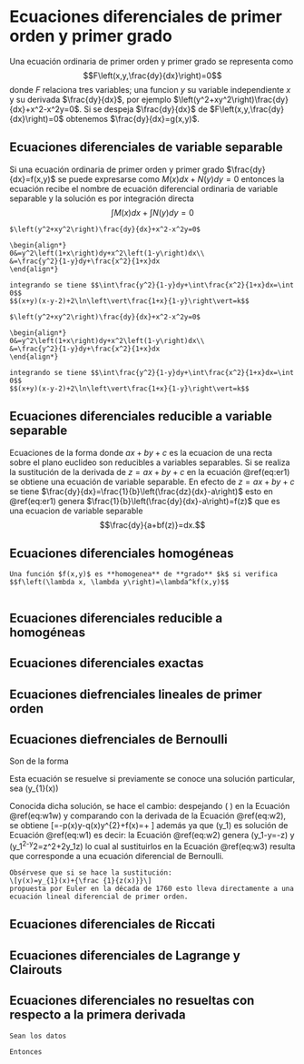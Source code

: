 \mainmatter 

# Ecuaciones diferenciales de primer orden y primer grado
\begin{align*}
  5&=6\\
  &=7
\end{align*}
Una ecuación ordinaria de primer orden y primer grado se representa como $$F\left(x,y,\frac{dy}{dx}\right)=0$$ donde $F$ relaciona tres variables; una funcion $y$ su variable independiente $x$  y su derivada $\frac{dy}{dx}$, por ejemplo $\left(y^2+xy^2\right)\frac{dy}{dx}+x^2-x^2y=0$. Si se despeja $\frac{dy}{dx}$ de $F\left(x,y,\frac{dy}{dx}\right)=0$ obtenemos $\frac{dy}{dx}=g(x,y)$.


## Ecuaciones diferenciales de variable separable

Si una ecuación ordinaria de primer orden y primer grado $\frac{dy}{dx}=f(x,y)$ se puede expresarse como $M(x)dx+N(y)dy=0$ entonces la ecuación recibe el nombre de ecuación diferencial ordinaria de variable separable y la solución es por integración directa $$\int M(x)dx+\int N(y)dy=0$$


```exercise
$\left(y^2+xy^2\right)\frac{dy}{dx}+x^2-x^2y=0$
```

```solution
\begin{align*}
0&=y^2\left(1+x\right)dy+x^2\left(1-y\right)dx\\
&=\frac{y^2}{1-y}dy+\frac{x^2}{1+x}dx
\end{align*}

integrando se tiene $$\int\frac{y^2}{1-y}dy+\int\frac{x^2}{1+x}dx=\int 0$$
$$(x+y)(x-y-2)+2\ln\left\vert\frac{1+x}{1-y}\right\vert=k$$
```


```exercise
$\left(y^2+xy^2\right)\frac{dy}{dx}+x^2-x^2y=0$
```

```solution
\begin{align*}
0&=y^2\left(1+x\right)dy+x^2\left(1-y\right)dx\\
&=\frac{y^2}{1-y}dy+\frac{x^2}{1+x}dx
\end{align*}

integrando se tiene $$\int\frac{y^2}{1-y}dy+\int\frac{x^2}{1+x}dx=\int 0$$
$$(x+y)(x-y-2)+2\ln\left\vert\frac{1+x}{1-y}\right\vert=k$$
```

## Ecuaciones diferenciales reducible a variable separable
Ecuaciones de la forma
\begin{equation}
\frac{dy}{dx}=f(ax+by+c)(\#eq:er1)
\end{equation}
donde $ax+by+c$ es la ecuacion de una recta sobre el plano euclideo son reducibles a variables separables. Si se realiza la sustitución de la derivada de $z=ax+by+c$ en la ecuación \@ref(eq:er1) se obtiene una ecuación de variable separable. En efecto de $z=ax+by+c$ se tiene $\frac{dy}{dx}=\frac{1}{b}\left(\frac{dz}{dx}-a\right)$ esto en \@ref(eq:er1) genera $\frac{1}{b}\left(\frac{dy}{dx}-a\right)=f(z)$ que es una ecuacion de variable separable $$\frac{dy}{a+bf(z)}=dx.$$



## Ecuaciones diferenciales homogéneas
```definition
Una función $f(x,y)$ es **homogenea** de **grado** $k$ si verifica $$f\left(\lambda x, \lambda y\right)=\lambda^kf(x,y)$$
```

```{}

```

## Ecuaciones diferenciales reducible a homogéneas

## Ecuaciones diferenciales exactas

## Ecuaciones diefrenciales lineales de primer orden

## Ecuaciones diefrenciales de Bernoulli
Son de la forma
\begin{equation}
\frac{dy}{dx}+p(x)y+q(x)y^{2}=f(x)
(\#eq:w1w)
\end{equation}

Esta ecuación se resuelve si previamente se conoce una solución particular, sea \(y_{1}(x)\)

Conocida dicha solución, se hace el cambio:
\begin{equation}
y(x)=z(x)+y_{1}(x)
(\#eq:w2)
\end{equation}
despejando \( \frac{dy}{dx}\) en la Ecuación \@ref(eq:w1w) y comparando con la derivada de la Ecuación \@ref(eq:w2), se obtiene 
\[\frac{dy}{dx}=-p(x)y-q(x)y^{2}+f(x)=\frac {dz(x)}{dx}+\frac {dy_{1}}{dx}
\]
además ya que \(y_1\) es solución de Ecuación \@ref(eq:w1)  es decir:
\begin{align}
-p(x)y-q(x)y^{2}+f(x)&=\frac {dz}{dx}-p(x)y_{1}(x)-q(x)y_{1}(x)^{2}+f(x)\notag\\
\frac{dz}{dx}&=p(x)(y_{1}-y)+q(x)(y_{1}^{2}-y^{2})(\#eq:w3)
\end{align}
la Ecuación \@ref(eq:w2) genera \(y_1-y=-z\) y \(y_1^2-y^2=z^2+2y_1z\) lo cual al sustituirlos en la Ecuación \@ref(eq:w3) resulta
\begin{align*}
\frac{dz}{dx}&=-p(x)z-q(x) \left(z^{2}+2zy_{1}\right)\\
&=-\left(p(x)+2q(x)y_{1}(x)\right)z-q(x)z^{2}
\end{align*}
que corresponde a una ecuación diferencial de Bernoulli.

```remark
Obsérvese que si se hace la sustitución:
\[y(x)=y_{1}(x)+{\frac {1}{z(x)}}\]
propuesta por Euler en la década de 1760 esto lleva directamente a una ecuación lineal diferencial de primer orden.
```



## Ecuaciones diferenciales de Riccati


## Ecuaciones diferenciales de Lagrange y Clairouts


## Ecuaciones diferenciales no resueltas con respecto a la primera derivada


```exercise
Sean los datos 
```

```solution
Entonces
  
```




